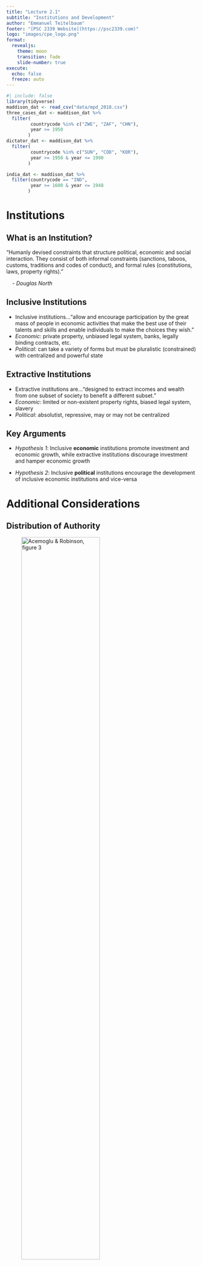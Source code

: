 ---
title: "Lecture 2.1"
subtitle: "Institutions and Development"
author: "Emmanuel Teitelbaum"
footer: "[PSC 2339 Website](https://psc2339.com)"
logo: "images/cpe_logo.png"
format:
  revealjs:
    theme: moon
    transition: fade
    slide-number: true
execute:
  echo: false
  freeze: auto
---

```{r, setup}
#| include: false 
library(tidyverse)
maddison_dat <- read_csv("data/mpd_2018.csv")
three_cases_dat <- maddison_dat %>%
  filter(
         countrycode %in% c("ZWE", "ZAF", "CHN"), 
         year >= 1950
        )  
dictator_dat <- maddison_dat %>%
  filter(
         countrycode %in% c("SUN", "COD", "KOR"), 
         year >= 1950 & year <= 1990
        )

india_dat <- maddison_dat %>%
  filter(countrycode == "IND", 
         year >= 1600 & year <= 1948 
        )
```

# Institutions

## What is an Institution?

"Humanly devised constraints that structure political, economic and
social interaction. They consist of both informal constraints
(sanctions, taboos, customs, traditions and codes of conduct), and
formal rules (constitutions, laws, property rights)."

    - *Douglas North*

## Inclusive Institutions

-   Inclusive institutions..."allow and encourage participation by the
    great mass of people in economic activities that make the best use
    of their talents and skills and enable individuals to make the
    choices they wish."
-   *Economic*: private property, unbiased legal system, banks, legally
    binding contracts, etc.
-   *Political*: can take a variety of forms but must be pluralistic
    (constrained) with centralized and powerful state

## Extractive Institutions

-   Extractive institutions are..."designed to extract incomes and
    wealth from one subset of society to benefit a different subset."
-   *Economic*: limited or non-existent property rights, biased legal
    system, slavery
-   *Political*: absolutist, repressive, may or may not be centralized

## Key Arguments

-   *Hypothesis 1*: Inclusive **economic** institutions promote
    investment and economic growth, while extractive institutions
    discourage investment and hamper economic growth

-   *Hypothesis 2*: Inclusive **political** institutions encourage the
    development of inclusive economic institutions and vice-versa

# Additional Considerations

## Distribution of Authority

![Acemoglu & Robinson, figure 3](images/AR_fig3.png){width="70%"}

::: notes
-   Institutional change/progress depends on distributed authority
-   Pulls power away from monarch/dictator
-   Broad coalitions counter narrow interests
:::

## Persistence and Change

-   Why do extractive institutions persist?
    -   Industrial progress threatens the interests of dictators and
        other elites
    -   Polany's "double movement"
    -   Schumpeter's theory of "creative destruction"
-   When do institutions change?
    -   Critical junctures (and small differences)
    -   e.g. disease $\rightarrow$ shift in labor market dynamics
    -   Revolution gives a group new power

::: notes
-   A&R give the example of bubonic plague leading to shift in labor
    market dynamics
    -   Maybe something similar is going on with COVID?
-   Revolution leads to assertion of power for one class or another
    -   Glorious Revolution lead to permanent assertion of power of
        parliament over the crown
    -   French revolution led to greater power for lower classes,
        established constitution that limited power of the monarchy
    -   Other examples?
:::

## Reversal of Fortunes

-   Extractive institutions make a region wealthy in one period, but
    poor in the next
-   Examples?

::: notes
slavery; the encomienda system (forced labor); child labor
:::

# Comparisons and Cases

## North Korea vs. South Korea

![North Korea nighttime lights](images/nkorea_at_night.png)

## The United States vs. Mexico

![Nogales Sonora (left), Nogales Arizona (right) in
2021](images/nogales.jpg)

## Other Cases

![Acemoglu & Robinson, figure 4](images/AR_fig4.png){width="70%"}

## Zimbabwe, South Africa & China

```{r}
#| fig-cap: "Source: Maddison Project Database, version 2018." 

three_cases_gdp <- ggplot(three_cases_dat, aes(x = year, y = rgdpnapc, color = country)) +
  geom_line(linewidth = 1) +
  labs(x = NULL, y = "GDP per capita (2011 US$)", 
       title = "Economic performance of three dictatorships (1950-2016)\n") +
  scale_color_brewer(palette = "Dark2", name = "Country") +
  theme_minimal() 

three_cases_gdp
```

::: notes
Discuss in this order: Zimbabwe, South Africa and China Use China to
transition to growth under dictatorship

If things are going fast, do small groups; have each choose on case for
discussion.
:::

# Growth Under Dictators

## Some Famous Dictators

::: {layout-ncol="3"}
![Mobutu Sese Seko](images/mobutu.png)

![Park Chung Hee](images/park_chung_hee.png)

![Nikita Khrushchev](images/khrushchev.png)
:::

::: notes
All three are dictators; did their countries grow at the same rate under
their leadership?
:::

## Growth Under Famous Dictators

```{r}
#| fig-cap: "Source: Maddison Project Database, version 2018." 

dictator_gdp <- ggplot(dictator_dat, aes(x = year, y = rgdpnapc, color = country)) +
  geom_line(linewidth = 1) +
  labs(x = NULL, y = "GDP per capita (2011 US$)", 
       title = "Economic performance of three dictatorships (1950-1990)\n") +
  scale_color_brewer(palette = "Dark2", name = "Country") +
  theme_minimal() 

dictator_gdp
```

::: notes
How do we explain variation in growth rates under repressive regimes?

DRC is purely extractive; USSR directs resources towards productive
sectors; while South Korea (and China) adopt inclusive political
institutions
:::

## Growth Under Repressive Regimes

-   Growth under extractive institutions is possible
    -   When elite funnel resources to high productivity areas
    -   When authoritarian regimes permit inclusive economic
        institutions
-   But this growth is inherently *limited*
    -   Lack of incentives for innovation and production
    -   Resistance to creative destruction
    -   Infighting among the elite

# Remaining Challenges

## The United States

![National Memorial for Peace & Justice, Source: NYT](images/peace-justice.jpg)

## The United Kingdom

![Girls rolling roads in India, 1930](images/child_labor.jpg)

## Economic Impact of Colonialism

```{r}
#| fig-cap: "Source: Maddison Project Database, version 2018." 
india_gdp <- ggplot(india_dat, aes(x = year, y = rgdpnapc, color = country)) +
  geom_line(linewidth = 1) +
  labs(x = NULL, y = "GDP per capita (2011 US$)", 
       title = "India's GDP (1600-1948)\n") +
  scale_color_brewer(palette = "Dark2", name = "Country") +
  theme_minimal() 

india_gdp
```

::: notes
-   India's fortunes as a global power declined under the British
-   India had the world's leading economy until the 18th century
-   India's share of the global economy feel from 24% of global GDP to
    around 4% when the British left
-   India saw a decline under the British until the middle of the 19th
    century, at which point it began to grow again, but the growth was
    uneven and steady upward growth only resumed after the British left
-   India's economy stagnated because the British extracted raw
    materials and sold finished products (mainly textiles and garments)
    back to India as a captive market
-   The British eenacted laws that prevented Indian industry from
    competing with British imports, killing India's textile sector,
    which it had a huge comparative advantage in before the British
    arrived
-   There are some caveats:
    -   Although its GDP was lower, India grew at a faster pace under
        the British than under the Mughals
    -   Mughals were also pretty brutal as far as rulers go and hoarded
        most of India's wealth
    -   The Mughal empire was already on the decline when the British
        came
-   However the fact remains that the British adoped and heavily relied
    upon extractive institutions to transfer wealth back to Britain
:::

## Endogeneity

-   A relationship is "endogenous" when the direction of causality is
    unclear
-   A&R hypothesize that inclusive institutions drive development
-   But could inclusive institutions be the result of development?
-   Or could there be a third factor driving both?
    -   What are some possibilities?

## Exercise

-   Write two or three sentences on what you found convincing about
    A&R's theory
-   Write two or three sentences on what you found problematic
-   Discuss with a neighbor

